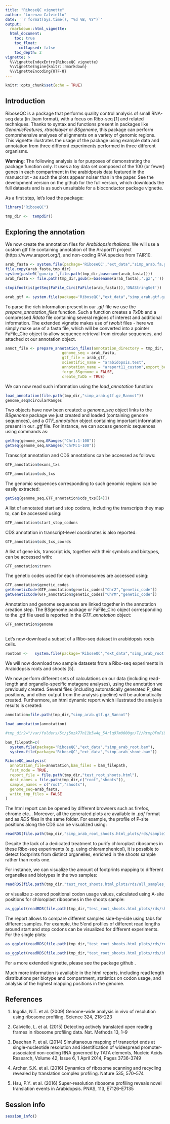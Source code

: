 ```yaml
---
title: "RiboseQC vignette"
author: "Lorenzo Calviello"
date: '`r format(Sys.time(), "%d %B, %Y")`'
output:
  rmarkdown::html_vignette:
  html_document:
    toc: true
    toc_float:
      collapsed: false
    toc_depth: 2
vignette: >
  %\VignetteIndexEntry{RiboseQC vignette}
  %\VignetteEngine{knitr::rmarkdown}
  %\VignetteEncoding{UTF-8}
---
```


```r
knitr::opts_chunk$set(echo = TRUE)
```

## Introduction

RiboseQC is a package that performs quality control analysis of small RNA-seq data (in .bam format), with a focus on Ribo-seq [1] and related techniques. Thanks to syntax and functions present in packages like *GenomicFeatures*, *rtracklayer* or *BSgenome*, this package can perform comprehensive analyses of alignments on a variety of genomic regions.
This vignette illustrates the usage of the package using example data and annotation from three different experiments performed in three different organisms.

**Warning**: The following analysis is for purposes of demonstrating the package function only. It uses a toy data set composed of the 100 (or fewer) genes in each compartment in the arabidposis data featured in the manuscript - as such the plots appear noiser than in the paper. See the development version on the github for the full version, which downloads the full datasets and is as such unsuitable for a bioconductor package vignette.

As a first step, let's load the package:

```r
library("RiboseQC")

tmp_dir <-  tempdir()


```


## Exploring the annotation

We now create the annotation files for *Arabidopsis thaliana*. We will use a custom gtf file containing annotation of the Araport11 project (https://www.araport.org/), and non-coding RNA species from TAIR10.


```r
arab_fasta <- system.file(package='RiboseQC',"ext_data","simp_arab.fa.gz")
file.copy(arab_fasta,tmp_dir)
system(paste0('gunzip ',file.path(tmp_dir,basename(arab_fasta))))
arab_fasta <- file.path(tmp_dir,gsub(x=basename(arab_fasta),'.gz',''))

stopifnot(is(getSeq(FaFile_Circ(FaFile(arab_fasta))),'DNAStringSet'))

arab_gtf <- system.file(package='RiboseQC',"ext_data","simp_arab.gtf.gz")


```


To parse the rich information present in our *.gtf* file we use the *prepare_annotation_files* function. Such a function creates a *TxDb*  and a compressed *Rdata* file containing several regions of interest and additional information.
The extended vignette makes use of *twobit* files - here we simply make use of a fasta file, which will be converted into a pointer FaFile_Circ object to allow sequence retrieval from circular sequences, and attached ot our annotation object.


```r

annot_file <- prepare_annotation_files(annotation_directory = tmp_dir,
                         genome_seq = arab_fasta,
                         gtf_file = arab_gtf,
                         scientific_name = "arabidopsis.test",
                         annotation_name = "araport11_custom",export_bed_tables_TxDb = TRUE,
                         forge_BSgenome = FALSE,
                         create_TxDb = TRUE)

```


We can now read such information using the *load_annotation* function:

```r

load_annotation(file.path(tmp_dir,"simp_arab.gtf.gz_Rannot"))
genome_seq$circularRanges

```

Two objects have now been created: a *genome_seq* object links to the *BSgenome* package we just created and loaded (containing genome sequences), and a *GTF_annotation* object containing important information present in our *.gtf* file.
For instance, we can access genomic sequences using commands as:

```r
getSeq(genome_seq,GRanges("Chr1:1-100"))
getSeq(genome_seq,GRanges("ChrM:1-100"))
```

Transcript annotation and CDS annotations can be accessed as follows:

```r
GTF_annotation$exons_txs
```

```r
GTF_annotation$cds_txs
```


The genomic sequences corresponding to such genomic regions can be easily extracted:

```r
getSeq(genome_seq,GTF_annotation$cds_txs[[4]])
```

A list of annotated start and stop codons, including the transcripts they map to, can be accessed using:

```r
GTF_annotation$start_stop_codons
```

CDS annotation in transcript-level coordinates is also reported:

```r
GTF_annotation$cds_txs_coords
```

A list of gene ids, transcript ids, together with their symbols and biotypes, can be accessed with:

```r
GTF_annotation$trann
```

The genetic codes used for each chromosomes are accessed using:

```r
GTF_annotation$genetic_codes
getGeneticCode(GTF_annotation$genetic_codes["Chr2","genetic_code"])
getGeneticCode(GTF_annotation$genetic_codes["ChrM","genetic_code"])
```

Annotation and genome sequences are linked together in the annotation creation step.
The BSgenome package or FaFile_Circ object corresponding to the .gtf file used is reported in the *GTF_annotation* object:

```r
GTF_annotation$genome
```


##

Let's now download a subset of a Ribo-seq dataset in arabidopsis roots cells.


```r
rootbam <-   system.file(package='RiboseQC',"ext_data","simp_arab_root.bam")
```

We will now download two sample datasets from a Ribo-seq experiments in Arabidopsis roots and shoots [5].

We now perform different sets of calculations on our data (including read-length and organelle-specific metagene analyses), using the annotation we previously created. Several files (including automatically generated P_sites positions, and other output from the analysis pipeline) will be automatically created. 
Furthermore, an html dynamic report which illustrated the analysis results is created:

```r

annotation=file.path(tmp_dir,"simp_arab.gtf.gz_Rannot")

load_annotation(annotation)

#tmp_dir2="/var/folders/5t/j5mzk77n11b5w4q_54rlq97m0000gn/T//RtmpOFmFiU"

bam_filepath=c(
  system.file(package='RiboseQC',"ext_data","simp_arab_root.bam"),
  system.file(package='RiboseQC',"ext_data","simp_arab_shoot.bam"))

RiboseQC_analysis(
  annotation_file=annotation,bam_files = bam_filepath,
  fast_mode = TRUE,
  report_file = file.path(tmp_dir,"test_root_shoots.html"),
  dest_names = file.path(tmp_dir,c("root","shoots")),
  sample_names = c("root","shoots"),
  genome_seq=arab_fasta,
  write_tmp_files = FALSE
)


```

The html report can be opened by different browsers such as firefox, chrome etc...
Moreover, all the generated plots are available in *.pdf* format and as *RDS* files in the same folder.
For example, the profile of P-site positions along the CDS can be visualized using:

```r

readRDS(file.path(tmp_dir,"simp_arab_root_shoots.html_plots/rds/sample1_nucl_4_profiles_P_sites_metagene_subcodon_all"))[[1]]

```


Despite the lack of a dedicated treatment to purify chloroplast ribosomes in these Ribo-seq experiments (e.g. using chloramphenicol), it is possible to detect footprints from distinct organelles, enriched in the shoots sample rather than roots one.

For instance, we can visualize the amount of footprints mapping to different organelles and biotypes in the two samples:

```r
readRDS(file.path(tmp_dir,"test_root_shoots.html_plots/rds/all_samples_1_readlocdist"))[[1]]
```

or visualize z-scored positional codon usage values, calculated using A-site positions for chloroplast ribosomes in the shoots sample:

```r

as_ggplot(readRDS(file.path(tmp_dir,"test_root_shoots.html_plots/rds/shoots_ChrC_7_codonusage_positional_A-sites_per_codon_all_zscore"))[[1]])
```

The report allows to compare different samples side-by-side using tabs for different samples.
For example, the 5'end profiles of different read lengths around start and stop codons can be visualized for different experiments. For the single plots:


```r
as_ggplot(readRDS(file.path(tmp_dir,"test_root_shoots.html_plots/rds/root_nucl_4_profiles_fivepr_metagene_subcodon_log2"))[[1]])

as_ggplot(readRDS(file.path(tmp_dir,"test_root_shoots.html_plots/rds/shoot_nucl_4_profiles_fivepr_metagene_subcodon_log2"))[[1]])
```


For a more extended vignette, please see the package github .

Much more information is available in the html reports, including read length distributions per biotype and compartment, statistics on codon usage, and analysis of the highest mapping positions in the genome.

## References

1) Ingolia, N.T. et al. (2009) Genome-wide analysis in vivo of resolution using ribosome profiling. Science 324, 218–223

2) Calviello, L. et al. (2015) Detecting actively translated open reading frames in ribosome profiling data. Nat. Methods 13, 1–9

3) Daechan P. et al. (2014) Simultaneous mapping of transcript ends at single-nucleotide resolution and identification of widespread promoter-associated non-coding RNA governed by TATA elements, Nucleic Acids Research, Volume 42, Issue 6, 1 April 2014, Pages 3736-3749

4) Archer, S.K. et al. (2016) Dynamics of ribosome scanning and recycling revealed by translation complex profiling. Nature 535, 570–574

5) Hsu, P.Y. et al. (2016) Super-resolution ribosome profiling reveals novel translation events in Arabidopsis. PNAS, 113, E7126–E7135


## Session info

```r
session_info()
```



